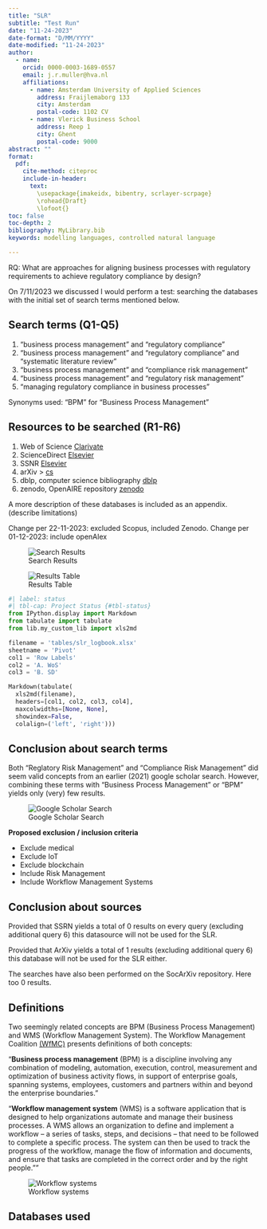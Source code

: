 ```yaml
---
title: "SLR"
subtitle: "Test Run"
date: "11-24-2023"
date-format: "D/MM/YYYY"
date-modified: "11-24-2023"
author:
  - name:
    orcid: 0000-0003-1689-0557
    email: j.r.muller@hva.nl
    affiliations:
      - name: Amsterdam University of Applied Sciences
        address: Fraijlemaborg 133
        city: Amsterdam
        postal-code: 1102 CV
      - name: Vlerick Business School
        address: Reep 1
        city: Ghent
        postal-code: 9000
abstract: ""
format:
  pdf:
    cite-method: citeproc
    include-in-header: 
      text:
        \usepackage{imakeidx, bibentry, scrlayer-scrpage}
        \rohead{Draft}
        \lofoot{}
toc: false
toc-depth: 2
bibliography: MyLibrary.bib
keywords: modelling languages, controlled natural language

---
```


RQ: What are approaches for aligning business processes with regulatory requirements to achieve regulatory compliance by design?

On 7/11/2023 we discussed I would perform a test: searching the databases with the initial set of search terms mentioned below.

## Search terms (Q1-Q5)

1. "business process management" and "regulatory compliance"
1. "business process management" and "regulatory compliance" and "systematic literature review"
1. "business process management" and "compliance risk management"
1. "business process management" and "regulatory risk management"
1. "managing regulatory compliance in business processes"

Synonyms used: "BPM" for "Business Process Management"

## Resources to be searched (R1-R6)

1. Web of Science [Clarivate](https://www-webofscience-com)
1. ScienceDirect [Elsevier](https://www-sciencedirect-com)
1. SSNR [Elsevier](https://www.ssrn.com/)
1. arXiv > [cs](https://arxiv.org/search/cs)
1. dblp, computer science bibliography [dblp](https://dblp.org/)
1. zenodo, OpenAIRE repository [zenodo](https://zenodo.org/)

A more description of these databases is included as an appendix. (describe limitations)

Change per 22-11-2023: excluded Scopus, included Zenodo.
Change per 01-12-2023: include openAlex

![Search Results](static/search_results.png)

![Results Table](static/results_table.png)


```python
#| label: status 
#| tbl-cap: Project Status {#tbl-status}
from IPython.display import Markdown
from tabulate import tabulate
from lib.my_custom_lib import xls2md

filename = 'tables/slr_logbook.xlsx'
sheetname = 'Pivot'
col1 = 'Row Labels'
col2 = 'A. WoS'
col3 = 'B. SD'

Markdown(tabulate(
  xls2md(filename), 
  headers=[col1, col2, col3, col4],
  maxcolwidths=[None, None],
  showindex=False,
  colalign=('left', 'right')))
```

## Conclusion about search terms

Both "Reglatory Risk Management" and "Compliance Risk Management" did seem valid concepts from an earlier (2021) google scholar search. However, combining these terms with "Business Process Management" or "BPM" yields only (very) few results.

![Google Scholar Search](static/gscholar_results.png)

**Proposed exclusion / inclusion criteria**

- Exclude medical
- Exclude IoT
- Exclude blockchain
- Include Risk Management
- Include Workflow Management Systems

## Conclusion about sources

Provided that SSRN yields a total of 0 results on every query (excluding additional query 6) this datasource will not be used for the SLR.

Provided that ArXiv yields a total of 1 results (excluding additional query 6) this database will not be used for the SLR either. 

The searches have also been performed on the SocArXiv repository. Here too 0 results.

\newpage

## Definitions

Two seemingly related concepts are BPM (Business Process Management) and WMS (Workflow Management System). The Workflow Management Coalition [(WfMC)](https://wfmc.org/what-is-bpm/) presents definitions of both concepts:

"**Business process management** (BPM) is a discipline involving any combination of modeling, automation, execution, control, measurement and optimization of business activity flows, in support of enterprise goals, spanning systems, employees, customers and partners within and beyond the enterprise boundaries.”

"**Workflow management system** (WMS) is a software application that is designed to help organizations automate and manage their business processes. A WMS allows an organization to define and implement a workflow – a series of tasks, steps, and decisions – that need to be followed to complete a specific process. The system can then be used to track the progress of the workflow, manage the flow of information and documents, and ensure that tasks are completed in the correct order and by the right people.""

![Workflow systems](static/Domains.png)

## Databases used

